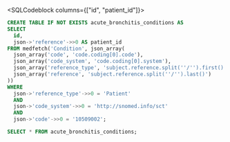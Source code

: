 
<SQLCodeblock columns={["id", "patient_id"]}>
```sql copy
CREATE TABLE IF NOT EXISTS acute_bronchitis_conditions AS
SELECT
  id,
  json->'reference'->>0 AS patient_id
FROM medfetch('Condition', json_array(
  json_array('code', 'code.coding[0].code'),
  json_array('code_system', 'code.coding[0].system'),
  json_array('reference_type', 'subject.reference.split(''/'').first()'),
  json_array('reference', 'subject.reference.split(''/'').last()')
))
WHERE
  json->'reference_type'->>0 = 'Patient'
  AND
  json->'code_system'->>0 = 'http://snomed.info/sct'
  AND
  json->'code'->>0 = '10509002';

SELECT * FROM acute_bronchitis_conditions;
```
</SQLCodeblock>
